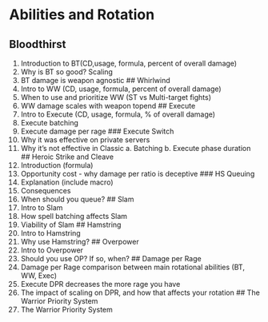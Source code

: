 # Abilities and Rotation{#abilities}
## Bloodthirst
1. Introduction to BT(CD,usage, formula, percent of overall damage)
2. Why is BT so good? Scaling
3. BT damage is weapon agnostic
## Whirlwind
1. Intro to WW (CD, usage, formula, percent of overall damage)
2. When to use and prioritize WW (ST vs Multi-target fights)
3. WW damage scales with weapon topend
## Execute
1. Intro to Execute (CD, usage, formula, % of overall damage)
2. Execute batching
3. Execute damage per rage
### Execute Switch
1. Why it was effective on private servers
2. Why it's not effective in Classic
        a. Batching
        b. Execute phase duration
## Heroic Strike and Cleave
1. Introduction (formula)
2. Opportunity cost - why damage per ratio is deceptive
### HS Queuing
1. Explanation (include macro)
2. Consequences
3. When should you queue?
## Slam
1. Intro to Slam
2. How spell batching affects Slam
3. Viability of Slam
## Hamstring
1. Intro to Hamstring
2. Why use Hamstring?
## Overpower
1. Intro to Overpower
2. Should you use OP? If so, when?
## Damage per Rage
1. Damage per Rage comparison between main rotational abilities (BT, WW, Exec)
2. Execute DPR decreases the more rage you have
3. The impact of scaling on DPR, and how that affects your rotation
## The Warrior Priority System
1. The Warrior Priority System